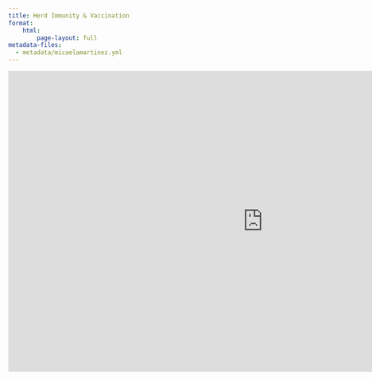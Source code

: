 ```yaml
---
title: Herd Immunity & Vaccination
format:
    html:
        page-layout: full
metadata-files: 
  - metadata/micaelamartinez.yml
---
```


```{=html}
<iframe class="slide-deck" src="https://docs.google.com/presentation/d/e/2PACX-1vTEfegBxb9YyMhUTuvbjSZ_JbLjJCiCefKRXeii6cuAS3eZ476piNwD_52NeKvgiQ/embed?start=false&loop=false&delayms=3000" frameborder="0" width="1023" height="606" allowfullscreen="true" mozallowfullscreen="true" webkitallowfullscreen="true"></iframe>
```
